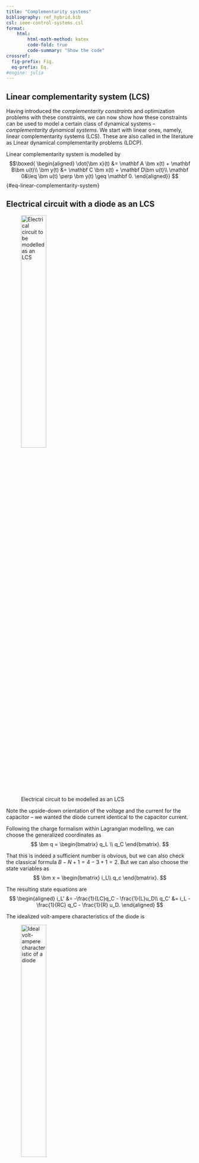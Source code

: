 ```yaml
---
title: "Complementarity systems"
bibliography: ref_hybrid.bib
csl: ieee-control-systems.csl
format:
    html:
        html-math-method: katex
        code-fold: true
        code-summary: "Show the code"
crossref:
  fig-prefix: Fig. 
  eq-prefix: Eq.
#engine: julia
---
```


## Linear complementarity system (LCS)

Having introduced the *complementarity constraints* and optimization problems with these constraints, we can now show how these constraints can be used to model a certain class of dynamical systems – *complementarity dynamical systems*. We start with linear ones, namely, linear complementarity systems (LCS). These are also called in the literature as Linear dynamical complementarity problems (LDCP).

Linear complementarity system is modelled by 
$$\boxed{
\begin{aligned}
\dot{\bm x}(t) &= \mathbf A \bm x(t) + \mathbf B\bm u(t)\\
\bm y(t) &= \mathbf C \bm x(t) + \mathbf D\bm u(t)\\
\mathbf 0&\leq \bm u(t) \perp \bm y(t) \geq \mathbf 0.
\end{aligned}}
$${#eq-linear-complementarity-system}

::: {#exm-electrical-circuit-as-LCS}
## Electrical circuit with a diode as an LCS

![Electrical circuit to be modelled as an LCS](complementarity_figures/electrical_circuit_RLCD.png){width=40%}

Note the upside-down orientation of the voltage and the current for the capacitor – we wanted the diode current identical to the capacitor current.

Following the charge formalism within Lagrangian modelling, we can choose the generalized coordinates as
$$
	  \bm q = \begin{bmatrix}
	  q_L \\ q_C
	  \end{bmatrix}.
$$	

That this is indeed a sufficient number is obvious, but we can also check the classical formula $B-N+1 = 4-3+1 = 2$. But we can also choose the state variables as
$$
	  \bm x = \begin{bmatrix}
	  i_L\\ q_c
	  \end{bmatrix}.
$$	

The resulting state equations are
$$
\begin{aligned}
i_L' &= -\frac{1}{LC}q_C - \frac{1}{L}u_D\\
q_C' &= i_L - \frac{1}{RC} q_C - \frac{1}{R} u_D. 
\end{aligned}
$$	
		
The idealized volt-ampere characteristics of the diode is

![Ideal volt-ampere characteristic of a diode](complementarity_figures/va_characteristics_diode.png){width=40%} 

Flipping the axes to get the current as the horizontal axis, we get

![Flipped volt-ampere characteristic of a diode](complementarity_figures/av_characteristics_diode.png){width=40%}

Finally, after introducing an auxiliary variable (the reverse voltage of the diode) $\bar u_D = -u_D$ , we get the desired dependence  

![Yet another reformatted VA characteristic of a diode](complementarity_figures/av_characteristics_diode_reverted_voltage.png){width=40%}

which can be modelled as a complementarity constraint  
$$
0\leq i_D \perp \bar u_D \geq 0.
$$	

Now, upon replacing the diode voltage with its reverse $\bar u_D$ while using $i_D=i_C$, we get
$$
\begin{aligned}
i_L' &= -\frac{1}{LC}q_C + \frac{1}{L} \bar u_D\\
q_C' &= i_L - \frac{1}{RC} q_C + \frac{1}{R} \bar u_D\\
0&\leq q_C' \perp \bar u_D \geq 0.
\end{aligned}
$$	

We are not there yet – there is a derivative in the complementarity constraint. But just substitute for it:
$$
\begin{aligned}
i_L' &= -\frac{1}{LC}q_C + \frac{1}{L} \bar u_D\\
q_C' &= i_L - \frac{1}{RC} q_C + \frac{1}{R} \bar u_D\\
0&\leq i_L - \frac{1}{RC} q_C + \frac{1}{R} \bar u_D \perp \bar u_D \geq 0,
\end{aligned}
$$ 	  
and voila, we finally got the LCS description. We can also reformat it into the matrix-vector form
$$
\begin{aligned}
\begin{bmatrix}
i_L' \\ q_C'
\end{bmatrix} &= 
\begin{bmatrix}
0 &-\frac{1}{LC}\\
1  & - \frac{1}{RC}
\end{bmatrix}
\begin{bmatrix}
i_L \\ q_C
\end{bmatrix} +
\begin{bmatrix}
\frac{1}{L}\\
\frac{1}{R}
\end{bmatrix}
\bar u_D\\
0 &\leq \left(\begin{bmatrix}
1  & - \frac{1}{RC}
\end{bmatrix}
\begin{bmatrix}
i_L \\ q_C
\end{bmatrix} +
\begin{bmatrix}
\frac{1}{L}\\
\frac{1}{R}
\end{bmatrix}
\bar u_D\right ) \bot \bar u_D \geq 0.
\end{aligned}
$$
:::

::: {#exm-mass-spring-damper-as-LCS}
## Mass-spring system with a hard stop as a linear complementarity system

Two carts moving horitontally (left or right) are interconnected through a spring. The left cart is also interconnected with the wall through a another spring. Furthemore, the motion of the left cart is constrained in that there is a *hard stop* that prevents the cart from moving further to the left. Another natural constraint is that the right cart cannot get to the left of the other vehicle. The setup is shown in @fig-mass-spring-hard-stop. 

![Mass-spring system with a hard stop to be modelled as a LCS](complementarity_figures/mass_spring-hard_stop.png){width=70% #fig-mass-spring-hard-stop}

The variables $x_1$ and $x_2$ give deviations of the two carts from their equilibrium positions. As we are considering negligible sizes of the two carts, the equilibrium position for both is 0. The derivatives of the two positions are also introduced as state variables $x_3$ and $x_4$, respectively.

The hard stop is located at the equilibrium position of the left cart. 

The input $u_1$ corresponds to the reaction force of the hard stop applied to the left cart. Another input is $u_2$ that corresponds to the force exerted by the left cart onto the right cart. 

The state equations are
$$
\begin{aligned}
\dot x_1(t) &= x_3,\\
\dot x_2(t) &= x_4,\\
\dot x_3(t) &= -\frac{k_1+k_2}{m_1}x_1(t) + \frac{k_2}{m_1}x_2(t) + \frac{1}{m_1}u_1(t) - \frac{1}{m_1}u_2(t),\\
\dot x_4(t) &= \frac{k_2}{m_2}x_1(t) - \frac{k_2}{m_2} x_2(t) + \frac{1}{m_2}u_2(t).
\end{aligned}
$$	

The presence of the hard stop can be modelled as an inequality constraint on the state
$$x_1(t) \geq  0.$$		

Similarly, the fact that the right cart cannot get to the left of the left cart can be expressed as
$$
x_2(t) - x_1(t) \geq 0.
$$

This motivates us to define two output variables as 
$$
\begin{aligned}
y_1(t) &= x_1(t),\\
y_2(t) &= x_2(t)-x_1(t).
\end{aligned}
$$	

Now, the reaction force $u_1$ exerted by the hard stop onto the left cart can only be nonnegative
$$
u_1(t) \geq 0,
$$	
and it is positive if and only if the left cart hits the hard stop  
$$
	  y(t) u(t) = 0.
$$	

The condition can be written compactly as
$$
0\leq y_1(t) \perp u_1(t) \geq 0.
$$ 

Similarly for the force $u_2$ exerted by the left cart onto the right cart
$$
0\leq y_2(t) \perp u_2(t) \geq 0.
$$ 

For convenience, we now give a full model in the matrix-vector form.
$$
\begin{aligned}
\begin{bmatrix} \dot x_1\\ \dot x_2\\ \dot x_3\\ \dot x_4 \end{bmatrix} 
&=
\begin{bmatrix}
0 & 0 & 1 & 0\\
0 & 0 & 0 & 1\\
{\color{blue}-\frac{k_1+k_2}{m_1}} & {\color{blue}\frac{k_2}{m_1}} & 0 & 0\\
{\color{blue}\frac{k_2}{m_2}} & {\color{blue}-\frac{k_2}{m_2}} & 0 & 0
\end{bmatrix}
\begin{bmatrix} x_1\\ x_2\\ x_3\\ x_4 \end{bmatrix} +
\begin{bmatrix} 0 & 0\\ 0 & 0\\ {\color{blue}\frac{1}{m_1}} & {\color{blue}-\frac{1}{m_1}}\\ {\color{blue}0} & {\color{blue}\frac{1}{m_2}}\end{bmatrix} \begin{bmatrix} u_1\\u_2\end{bmatrix},\\
\begin{bmatrix} y_1 \\ y_2 \end{bmatrix} &= \begin{bmatrix} {\color{blue}1} & {\color{blue}0} & 0 & 0\\ {\color{blue}-1} & {\color{blue}1} & 0 & 0\end{bmatrix} \begin{bmatrix} x_1\\ x_2\\ x_3\\ x_4 \end{bmatrix},\\
\mathbf 0 &\leq \bm y \perp \bm u \geq \mathbf 0.
\end{aligned}
$${#eq-mass-spring-hard-stop}

Note that we highlighted in blue three submatrices that will come in handy in the next section.
:::

## Complementarity system as a feedback interconnection

A complementarity system @eq-linear-complementarity-system can be seen as a feedback interconnection of a linear system and a complementarity constraint.

![Complementarity system as a feedback interconnection](complementarity_figures/complementarity_in_feedback.png){width=30%}

## Complementarity systems vs PWA and max-plus linear systems

Consider the feedback interconnection of a dynamical system and the max(y,u) function in the feedback loop as in @fig-max-in-feedback.

![Feedback interconnection of a dynamical system and a nonlinearity](complementarity_figures/max_in_feedback.png){width=30% #fig-max-in-feedback}

We now express the original $y$ as a difference of two nonnegative variable satisfying the complementarity constraint
$$
y = y^+ - y^-,\quad 0 \leq y^+ \bot y^- \geq 0.
$$

The motivation for this was that with the new variables $y^+$ and $y^-$, the max function can be expressed as
$$
\max(y,0) = \max(y^+ - y^-, 0) = y^+. 
$$

Now, set 
$$y^+ = u$$
and then 
$$
y = u - y^-,
$$
from which
$$
y^- = u - y
$$
and therefore the original feedback interconnection can be rewritten as

![Feedback interconnection equivalent to the one with max(y,0)](complementarity_figures/max_as_complementarity_in_feedback.png){width=30%}

## More complicated PWA functions in feedback

The function $\max(y,0)$ that we have just considered is a very simple piecewise affine (PWA) function. But we can consider more complicated PWA functions. Only a little bit complicated PWA function is in @fig-shifted-pwa.

![A simple piecewise affine function](complementarity_figures/shifted_1_pwa.png){width=40% #fig-shifted-pwa}

The function is defined by shifting and scaling the original $\max(y,0)$ function:
$$
u(y) = k_1 \max(y-y_1,0) = \max(k_1(y-y_1),0).
$$

We can now enforce complementarity based on this function in the feedback loop, see @fig-shifted-pwa-as-complementarity.

![Feedback system with a shifted PWA function modelled as complementarity constraint](complementarity_figures/shifted_1_pwa_as_complementarity.png){width=30% #fig-shifted-pwa-as-complementarity}

This procedure can be extended towards PWA functions composed of several segments, see @fig-several-pwa.

![PWA function with multiple segments](complementarity_figures/shifted_2_pwa.png){width=40% #fig-several-pwa}

The function is defined as
$$
\begin{aligned}
u(y) &= k_0 y + u_0 + (k_1-k_0) \max(y-y_1,0) \\
&\qquad + (k_2-k_1) \max(y-y_2,0)\\
&= k_0 y + u_0 + \underbrace{\max((k_1-k_0)(y-y_1),0)}_{u_1}\\
&\qquad + \underbrace{\max((k_2-k_1)(y-y_2),0)}_{u_2}
\end{aligned}
$$
and the feedback interconnection now contain several parallel paths with complementarity constraints as in @fig-several-pwa-as-complementarity

![Feedback system with multiple-segment PWA modelled as complementarity constraints](complementarity_figures/shifted_2_pwa_as_complementarity.png){width=40% #fig-several-pwa-as-complementarity}

